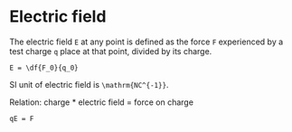 Electric field
==============

The electric field `E` at any point is defined as the force `F`
experienced by a test charge `q` place at that point, divided by its
charge.

```
E = \df{F_0}{q_0}
```

SI unit of electric field is `\mathrm{NC^{-1}}`.

Relation: charge \* electric field = force on charge

```
qE = F
```
